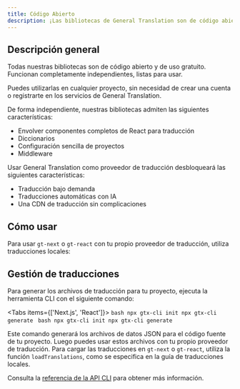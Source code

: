 ```yaml
---
title: Código Abierto
description: ¡Las bibliotecas de General Translation son de código abierto!
---
```



## Descripción general

Todas nuestras bibliotecas son de código abierto y de uso gratuito. Funcionan completamente independientes, listas para usar.

Puedes utilizarlas en cualquier proyecto, sin necesidad de crear una cuenta o registrarte en los servicios de General Translation.

De forma independiente, nuestras bibliotecas admiten las siguientes características:

- Envolver componentes completos de React para traducción
- Diccionarios
- Configuración sencilla de proyectos
- Middleware

Usar General Translation como proveedor de traducción desbloqueará las siguientes características:

- Traducción bajo demanda
- Traducciones automáticas con IA
- Una CDN de traducción sin complicaciones

## Cómo usar

Para usar `gt-next` o `gt-react` con tu propio proveedor de traducción, utiliza traducciones locales:

<Cards>
  <Card
    title="Next.js"
    href="/docs/next/reference/local-tx"
  />
  <Card
    title="React"
    href="/docs/react/reference/local-tx"
  />
</Cards>

## Gestión de traducciones

Para generar los archivos de traducción para tu proyecto, ejecuta la herramienta CLI con el siguiente comando:

<Tabs items={['Next.js', 'React']}>
  <Tab value="Next.js">
    ```bash
    npx gtx-cli init
    npx gtx-cli generate
    ```
  </Tab>
  <Tab value="React">
    ```bash
    npx gtx-cli init
    npx gtx-cli generate
    ```
  </Tab>
</Tabs>

Este comando generará los archivos de datos JSON para el código fuente de tu proyecto. 
Luego puedes usar estos archivos con tu propio proveedor de traducción.
Para cargar las traducciones en `gt-next` o `gt-react`, utiliza la función `loadTranslations`, como se especifica en
la guía de traducciones locales.

Consulta la [referencia de la API CLI](/docs/cli/generate) para obtener más información.
